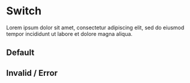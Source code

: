 
<Meta title="Components/Input/Switch" />

# Switch

Lorem ipsum dolor sit amet, consectetur adipiscing elit, sed do eiusmod tempor incididunt ut labore et dolore magna aliqua.

## Default

<gds-switch></gds-switch>

<gds-switch checked></gds-switch>

<gds-switch indeterminate></gds-switch>

<gds-switch disabled></gds-switch>

<gds-switch checked disabled></gds-switch>

## Invalid / Error

<gds-switch required></gds-switch>

<gds-switch checked required></gds-switch>

<gds-switch indeterminate required></gds-switch>

<gds-switch disabled required></gds-switch>

<gds-switch checked disabled required></gds-switch>
